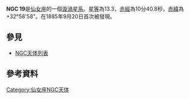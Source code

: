{{Infobox galaxy
| name = NGC 19
| image = [[File:NGC_0019_2MASS.jpg|200px]]
| caption = NGC 19 
| credit = [[2MASS|2MASS]]
| epoch = J 2000.0
| constellation name = [[仙女座|仙女座]]
| ra = {{RA|00|10|40.9}}<ref name=ned/>
| dec = {{DEC|+32|58|59}}<ref name=ned/>
| z = 0.015971<ref name=ned>{{cite web
  |title=NASA/IPAC Extragalactic Database
  |work=Results for NGC 0019
  |url=http://nedwww.ipac.caltech.edu/cgi-bin/nph-objsearch?objname=NGC+19&img_stamp=yes&extend=no
  |accessdate=2010-05-03
  |archive-date=2012-09-15
  |archive-url=https://www.webcitation.org/6AggAwZTX?url=http://ned.ipac.caltech.edu/cgi-bin/nph-objsearch?objname=NGC+19
  |dead-url=no
  }}</ref>
| h_radial_v = {{nowrap|4788± 3 [[Metre_per_second|km/s]]}}<ref name=ned/>
| dist_ly = 207 ± 18 M[[light-year|ly]]<br/>{{nowrap|(63.4 ± 5.5 M[[parsec|pc]])}}<ref name=ned-dist>{{cite web
  |title=Distance Results for NGC 0019
  |work=NASA/IPAC Extragalactic Database
  |url=http://nedwww.ipac.caltech.edu/cgi-bin/nDistance?name=NGC+0019
  |accessdate=2010-05-03
  |archive-date=2012-09-15
  |archive-url=https://www.webcitation.org/6AggBRASh?url=http://ned.ipac.caltech.edu/cgi-bin/nDistance?name=NGC+0019
  |dead-url=no
  }}</ref>
| type = SB(r)bc LINER
| appmag_v = 13.3
| size_v = 1.10' x 0.6' (arcmin)
| notes =
| names = NGC 19, UGC 98, PGC 759.
}}

'''NGC 19'''是[[仙女座|仙女座]]的一個[[漩渦星系|漩渦星系]]。[[星等|星等]]為13.3，[[赤經|赤經]]為10分40.8秒，[[赤緯|赤緯]]為+32°58'58"。在1885年9月20日首次被發現。

== 參見 ==
* [[NGC天体列表|NGC天体列表]]

== 參考資料 ==
{{reflist}}


{{Catalogs|NGC=19}}

[[Category:仙女座NGC天体|Category:仙女座NGC天体]]